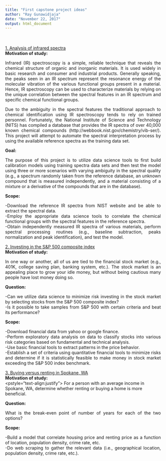 ```yaml
---
title: "First capstone project ideas"
author: "Ray Gunawidjaja"
date: "November 22, 2017"
output: html_document
---
```

</br>
</br>
<u>1. Analysis of infrared spectra </u><br/>
<b>Motivation of study:</b><br/>
<p style="text-align:justify"> 
Infrared (IR) spectroscopy is a simple, reliable technique that reveals the
chemical structure of organic and inorganic materials. It is used
widely in basic research and consumer and industrial products.
Generally speaking, the peaks seen in an IR spectrum represent the
resonance energy of the molecular vibration of the various functional
groups present in a material. Hence, IR spectroscopy can be used to
characterize materials by relying on the unique correlation between
the spectral features in an IR spectrum and specific chemical
functional groups. 
</p>
<p style="text-align:justify">
Due to the ambiguity in the spectral features the
traditional approach to chemical identification using IR spectroscopy
tends to rely on trained personnel. Fortunately, the National
Institute of Science and Technology (NITS) has compiled a database
that provides the IR spectra of over 40,000 known chemical compounds
(http://webbook.nist.gov/chemistry/vib-ser/). This project will
attempt to automate the spectral interpretation process by using the
available reference spectra as the training data set. 
</p>
<b>Goal:</b><br/>
<p style="text-align:justify">
The purpose of this project is to utilize data
science tools to first build calibration models using training
spectra data sets and then test the model using three or more
scenarios with varying ambiguity in the spectral quality (e.g., a
spectrum randomly taken from the reference database, an unknown
compound that is measured independently, and a material consisting of
a mixture or a derivative of the compounds that are in the database).
</p>
<b>Scope:</b><br/>
<p style="text-align:justify">
-Download the reference IR spectra from NIST website and be able to extract the spectral data.</br> 
-Employ the appropriate data science tools to correlate the chemical functional groups with the spectral features in the reference spectra.</br> 
-Obtain independently measured IR spectra of various materials, perform spectral processing routines (e.g., baseline subtraction, peaks normalization and peak identification), and test the model.</br> 
</p>
<u>2. Investing in the S&amp;P 500 composite index</u><br/>
<b>Motivation
of study:</b><br/>
<p style="text-align:justify">
In one way or another, all of us are tied to the financial stock market (e.g., 401K, college saving plan, banking system, etc.). The stock market is an appealing place to grow your
idle money, but without being cautious many people have lost money doing so. 
</p>
<b>Question:</b><br/>
<p style="text-align:justify">
-Can we utilize data science to minimize risk investing in the stock market by selecting stocks from the S&P 500 composite index?</br> 
-Is it possible to take samples from S&P 500 with certain criteria and beat its performance? 
</p>
<b>Scope:</b><br/>
<p style="text-align:justify">
-Download financial data from yahoo or google finance.</br> 
-Perform exploratory data analysis on data to classify stocks into various risk categories based on fundamental and technical analysis.</br>
-Use basic financial tools to extract patterns in the price behavior. </br>
-Establish a set of criteria using quantitative financial tools to minimize risks and determine if it is statistically feasible to make money in stock market exceeding the S&P 500 index benchmark.</br> 
</p>
<u>3. Buying versus renting in Spokane, WA</u><br/>
<b>Motivation of study:</b><br/>
<pstyle="text-align:justify">
For a person with an average income in Spokane, WA, determine whether renting or buying a home is more beneficial. 
</p>
<b>Question:</b><br/>
<p style="text-align:justify">
What is the break-even point of number of years for each of the two options? 
</p>
<b>Scope:</b><br/>
<p style="text-align:justify">
-Build a model that correlate housing price and renting price as a function of location, population density, crime rate, etc.</br> 
-Do web scraping to gather the relevant data (i.e., geographical location, population density, crime rate, etc.).</br> 
</p>

